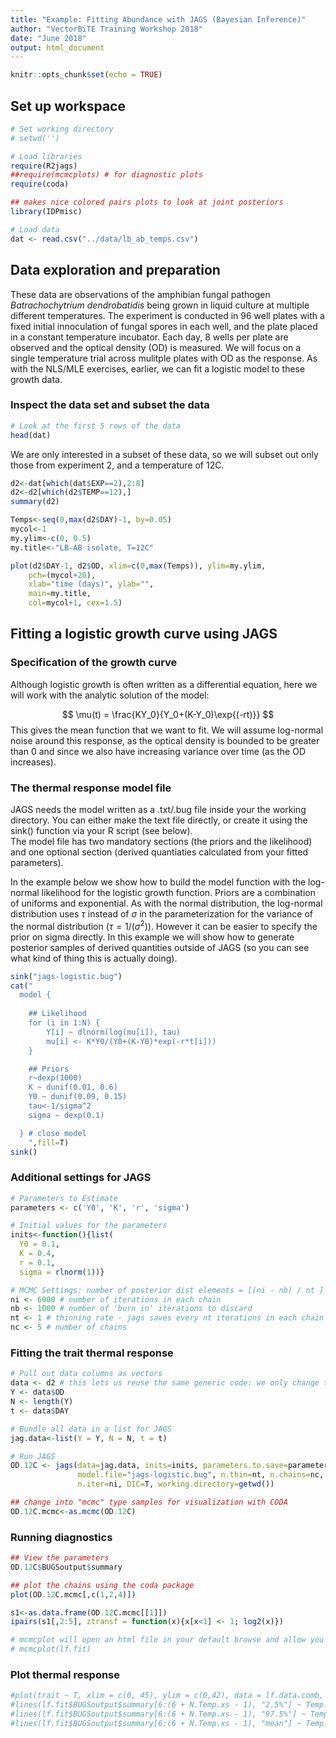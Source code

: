 ```yaml
---
title: "Example: Fitting Abundance with JAGS (Bayesian Inference)"
author: "VectorBiTE Training Workshop 2018"
date: "June 2018"
output: html_document
---
```


```r
knitr::opts_chunk$set(echo = TRUE)
```

## Set up workspace

```r
# Set working directory
# setwd('')

# Load libraries
require(R2jags)
##require(mcmcplots) # for diagnostic plots
require(coda)

## makes nice colored pairs plots to look at joint posteriors
library(IDPmisc)
```

```r
# Load data
dat <- read.csv("../data/lb_ab_temps.csv")
```

## Data exploration and preparation

These data are observations of the amphibian fungal pathogen  _Batrachochytrium dendrobatidis_ being grown in liquid culture at multiple different temperatures.  The experiment is conducted in 96 well plates with a fixed initial innoculation of fungal spores in each well, and the plate placed in a constant temperature incubator. Each day, 8 wells per plate are observed and the optical density (OD) is measured. We will focus on a single temperature trial across mulitple plates with OD as the response. As with the NLS/MLE exercises, earlier, we can fit a logistic model to these growth data. 

### Inspect the data set and subset the data

```r
# Look at the first 5 rows of the data
head(dat)
```

We are only interested in a subset of these data, so we will subset out only those from experiment 2, and a temperature of 12C.

```r
d2<-dat[which(dat$EXP==2),2:8]
d2<-d2[which(d2$TEMP==12),]
summary(d2)
```


```r
Temps<-seq(0,max(d2$DAY)-1, by=0.05)
mycol<-1   
my.ylim<-c(0, 0.5)
my.title<-"LB-AB isolate, T=12C"

plot(d2$DAY-1, d2$OD, xlim=c(0,max(Temps)), ylim=my.ylim,
    pch=(mycol+20),
    xlab="time (days)", ylab="",
    main=my.title,
    col=mycol+1, cex=1.5)

```

## Fitting a logistic growth curve using JAGS

### Specification of the growth curve

Although logistic growth is often written as a differential equation, here we will work with the analytic solution of the model:

$$
\mu(t) = \frac{KY_0}{Y_0+(K-Y_0)\exp{(-rt)}}
$$
This gives the mean function that we want to fit. We will assume log-normal noise around this response, as the optical density is bounded to be greater than 0 and since we also have increasing variance over time (as the OD increases).


### The thermal response model file
JAGS needs the model written as a .txt/.bug file inside your the working directory. You can either make the text file directly, or create it using the sink() function via your R script (see below).  
The model file has two mandatory sections (the priors and the likelihood) and one optional section (derived quantiaties calculated from your fitted parameters).  

In the example below we show how to build the model function with the log-normal likelihood for the logistic growth function. Priors are a combination of uniforms and exponential. As with the normal distribution, the log-normal distribution uses $\tau$ instead of $\sigma$ in the parameterization for the variance of the normal distribution ($\tau = 1/(\sigma^2)$). However it can be easier to specify the prior on sigma directly. In this example we will show how to generate posterior samples of derived quantities outside of JAGS (so you can see what kind of thing this is actually doing).


```r
  
sink("jags-logistic.bug")
cat("
  model {
    
    ## Likelihood
    for (i in 1:N) {
        Y[i] ~ dlnorm(log(mu[i]), tau)
        mu[i] <- K*Y0/(Y0+(K-Y0)*exp(-r*t[i]))
    }

    ## Priors
    r~dexp(1000)
    K ~ dunif(0.01, 0.6)
    Y0 ~ dunif(0.09, 0.15)
    tau<-1/sigma^2
    sigma ~ dexp(0.1)

  } # close model
    ",fill=T)
sink()
```

### Additional settings for JAGS 
```r
# Parameters to Estimate
parameters <- c('Y0', 'K', 'r', 'sigma')

# Initial values for the parameters
inits<-function(){list(
  Y0 = 0.1,
  K = 0.4,
  r = 0.1,
  sigma = rlnorm(1))}

# MCMC Settings: number of posterior dist elements = [(ni - nb) / nt ] * nc
ni <- 6000 # number of iterations in each chain
nb <- 1000 # number of 'burn in' iterations to discard
nt <- 1 # thinning rate - jags saves every nt iterations in each chain
nc <- 5 # number of chains

```

### Fitting the trait thermal response
```r
# Pull out data columns as vectors
data <- d2 # this lets us reuse the same generic code: we only change this first line
Y <- data$OD
N <- length(Y)
t <- data$DAY

# Bundle all data in a list for JAGS
jag.data<-list(Y = Y, N = N, t = t)

# Run JAGS
OD.12C <- jags(data=jag.data, inits=inits, parameters.to.save=parameters, 
               model.file="jags-logistic.bug", n.thin=nt, n.chains=nc, n.burnin=nb, 
               n.iter=ni, DIC=T, working.directory=getwd())

## change into "mcmc" type samples for visualization with CODA
OD.12C.mcmc<-as.mcmc(OD.12C)

```

### Running diagnostics

```r
## View the parameters
OD.12C$BUGSoutput$summary
```




```r
## plot the chains using the coda package
plot(OD.12C.mcmc[,c(1,2,4)])
```

```r
s1<-as.data.frame(OD.12C.mcmc[[1]])
ipairs(s1[,2:5], ztransf = function(x){x[x<1] <- 1; log2(x)})
```

```r
# mcmcplot will open an html file in your default browse and allow you to look at the chains for convergence and autocorrelation
# mcmcplot(lf.fit)
```

### Plot thermal response

```r
#plot(trait ~ T, xlim = c(0, 45), ylim = c(0,42), data = lf.data.comb, ylab = "Lifespan for Ae. aegypti", xlab = "Temperature")
#lines(lf.fit$BUGSoutput$summary[6:(6 + N.Temp.xs - 1), "2.5%"] ~ Temp.xs, lty = 2)
#lines(lf.fit$BUGSoutput$summary[6:(6 + N.Temp.xs - 1), "97.5%"] ~ Temp.xs, lty = 2)
#lines(lf.fit$BUGSoutput$summary[6:(6 + N.Temp.xs - 1), "mean"] ~ Temp.xs)
```